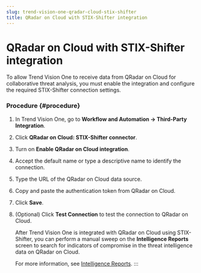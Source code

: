 ```yaml
---
slug: trend-vision-one-qradar-cloud-stix-shifter
title: QRadar on Cloud with STIX-Shifter integration
---
```

# QRadar on Cloud with STIX-Shifter integration

To allow Trend Vision One to receive data from QRadar on Cloud for collaborative threat analysis, you must enable the integration and configure the required STIX-Shifter connection settings.

### Procedure {#procedure}

1.  In Trend Vision One, go to **Workflow and Automation → Third-Party Integration**.

2.  Click **QRadar on Cloud: STIX-Shifter connector**.

3.  Turn on **Enable QRadar on Cloud integration**.

4.  Accept the default name or type a descriptive name to identify the connection.

5.  Type the URL of the QRadar on Cloud data source.

6.  Copy and paste the authentication token from QRadar on Cloud.

7.  Click **Save**.

8.  (Optional) Click **Test Connection** to test the connection to QRadar on Cloud.

    After Trend Vision One is integrated with QRadar on Cloud using STIX-Shifter, you can perform a manual sweep on the **Intelligence Reports** screen to search for indicators of compromise in the threat intelligence data on QRadar on Cloud.

    For more information, see [Intelligence Reports](intelligence-reports.mdx).
:::
